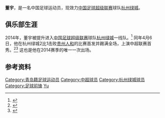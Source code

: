{{Infobox football biography
| playername= 董宇
| image =
| fullname = 董宇
| dateofbirth = {{Birth date and age|1994|7|15}}
| cityofbirth = [[山东省|山东省]][[青岛市|青岛市]]
| countryofbirth = [[中国|中国]]
| currentclub = [[杭州绿城足球俱乐部|杭州绿城]] 
| clubnumber = 19
| height = {{height|m=1.83}}
| position = [[前锋_(足球)|前锋]]
| youthyears1 = 
| youthclubs1 = [[青岛海利丰足球俱乐部|青岛海利丰]] 
| youthyears2 = 2010-2013
| youthclubs2 = [[杭州绿城足球俱乐部|杭州绿城]] 
| years1 = 2014-
| clubs1 = [[杭州绿城足球俱乐部|杭州绿城]] 
| caps1 = 1
| goals1 = 0
|      nationalyears1 = 
|       nationalteam1 = 
|       nationalcaps1 = 
|      nationalgoals1 = 
| pcupdate = 2015年1月1日
| ntupdate = 
}}
'''董宇'''{{BD|1994年|7月15日|||Dong, Yu}}，是一名中国足球运动员，现效力[[中国足球超级联赛|中国足球超级联赛]]球队[[杭州绿城足球俱乐部|杭州绿城]]。

==俱乐部生涯==
2014年，董宇被提升进入[[中国足球超级联赛|中国足球超级联赛]]球队[[杭州绿城足球俱乐部|杭州绿城]]一线队。<ref>{{Cite web |url=http://sports.qq.com/a/20140305/023562.htm |title=杭州绿城2014中超名单 |accessdate=2015-03-25 |archive-date=2015-04-02 |archive-url=https://web.archive.org/web/20150402091604/http://sports.qq.com/a/20140305/023562.htm |dead-url=no }}</ref> 同年4月6日，他在杭州绿城2比1击败[[贵州人和足球俱乐部|贵州人和]]的比赛首发并踢满全场，上演中超联赛首秀。<ref>{{Cite web |url=http://sports.sohu.com/20140406/n397830092.shtml |title=罗竞石柯最后三分钟两球 绿城2-1胜人和 |access-date=2015-03-25 |archive-date=2017-08-21 |archive-url=https://web.archive.org/web/20170821181900/http://sports.sohu.com/20140406/n397830092.shtml |dead-url=no }}</ref><ref>{{Cite web |url=http://hzdaily.hangzhou.com.cn/dskb/html/2014-04/07/content_1705107.htm |title=3分钟内逆转绝杀 绿城93后顶住了 |access-date=2015-03-25 |archive-date=2016-03-04 |archive-url=https://web.archive.org/web/20160304202252/http://hzdaily.hangzhou.com.cn/dskb/html/2014-04/07/content_1705107.htm |dead-url=no }}</ref> 这也是他在2014赛季的唯一一次出场。

==参考资料==
{{reflist}}

{{2014年中超分类名单杭州}}
{{2015年中超分类名单杭州}}
{{2016年中超分类名单杭州}}
{{2017年中甲分类名单杭州}}
{{2018年中甲分类名单浙江绿城}}
{{2019年中甲分类名单浙江绿城}}

{{DEFAULTSORT:Dong, Yu}}
[[Category:青岛籍足球运动员|Category:青岛籍足球运动员]]
[[Category:中超球员|Category:中超球员]]
[[Category:杭州绿城球员|Category:杭州绿城球员]]
[[Category:足球前锋|Category:足球前锋]]
[[Category:董姓|Yu]]